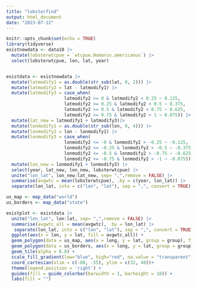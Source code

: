 ```yaml
---
title: "lobsterfind"
output: html_document
date: "2023-07-12"
---
```


```r
knitr::opts_chunk$set(echo = TRUE)
library(tidyverse)
existnewdata <- data10 |>
  mutate(lobsterwtcpue = `wtcpue.Homarus.americanus`) |>
  select(lobsterwtcpue, lon, lat, year)



```

```r
existdata <- existnewdata |>
  mutate(latmodify1 = as.double(str_sub(lat, 0, 2))) |>
  mutate(latmodify2 = lat - latmodify1) |>
  mutate(latmodify3 = case_when(
                      latmodify2 >= 0 & latmodify2 < 0.25 ~ 0.125,
                      latmodify2 >= 0.25 & latmodify2 < 0.5 ~ 0.375,
                      latmodify2 >= 0.5 & latmodify2 < 0.75 ~ 0.625,
                      latmodify2 >= 0.75 & latmodify2 < 1 ~ 0.875)) |>
  mutate(lat_new = latmodify1 + latmodify3)|>
  mutate(lonmodify1 = as.double(str_sub(lon, 0, 4))) |>
  mutate(lonmodify2 = lon - lonmodify1) |>
  mutate(lonmodify3 = case_when(
                      lonmodify2 <= -0 & lonmodify2 > -0.25 ~ -0.125,
                      lonmodify2 <= -0.25 & lonmodify2 > -0.5 ~ -0.375,
                      lonmodify2 <= -0.5 & lonmodify2 > -0.75 ~ -0.625,
                      lonmodify2 <= -0.75 & lonmodify2 > -1 ~ -0.875)) |>
  mutate(lon_new = lonmodify1 + lonmodify3) |>
  select(year, lat_new, lon_new, lobsterwtcpue) |>
  unite("lon_lat", lon_new:lat_new, sep= ",",remove = FALSE) |>
  summarise(avgwtc = mean(lobsterwtcpue), .by = c(year, lon_lat)) |>
  separate(lon_lat, into = c("lon", "lat"), sep = ",", convert = TRUE)


```


```r
us_map <- map_data("world")
us_borders <- map_data("state")

existplot <- existdata |>
  unite("lon_lat", lon:lat, sep= ",",remove = FALSE) |>
  summarise(avgwtc_all = mean(avgwtc), .by = lon_lat) |>
   separate(lon_lat, into = c("lon", "lat"), sep = ",", convert = TRUE) |>
  ggplot(aes(x = lon, y = lat, fill = avgwtc_all)) + 
  geom_polygon(data = us_map, aes(x = long, y = lat, group = group), fill = "lightgray", color = "black")+
  geom_polygon(data = us_borders, aes(x = long, y = lat, group = group), fill = NA, color = "darkgreen")+
  geom_tile(alpha = 0.8) +
  scale_fill_gradient(low="blue", high="red", na.value = "transparent", breaks = seq(0, 120, 10)) +
  coord_cartesian(xlim = c(-80, -55), ylim = c(32, 48))+
  theme(legend.position = 'right') + 
  guides(fill = guide_colorbar(barwidth = 1, barheight = 18)) +
  labs(fill = "")



```



